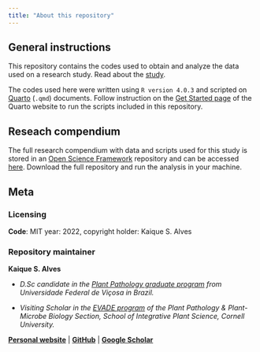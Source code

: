 ```yaml
---
title: "About this repository"
---
```


## General instructions

This repository contains the codes used to obtain and analyze the data used on a research study. Read about the [study](about.qmd).

The codes used here were written using `R version 4.0.3` and scripted on [Quarto](https://quarto.org/){target="_blank"} (`.qmd`) documents. Follow instruction on the [Get Started page](https://quarto.org/docs/get-started/){target="_blank"} of the Quarto website to run the scripts included in this repository.

::: callout-tip

## Reseach compendium

The full research compendium with data and scripts used for this study is stored in an [Open Science Framework](https://osf.io/){target="_blank"} repository and can be accessed [here](https://osf.io/wz3je/){target="_blank"}. Download the full repository and run the analysis in your machine.

::: 


## Meta

### Licensing

**Code**: MIT year: 2022, copyright holder: Kaique S. Alves

### Repository maintainer

**Kaique S. Alves**

-   *D.Sc candidate in the [Plant Pathology graduate program](http://www.dfp.ufv.br/graduate/about-the-program/){target="_blank"} from Universidade Federal de Viçosa in Brazil.*

-   *Visiting Scholar in the [EVADE program](https://blogs.cornell.edu/pethybridgelab/){target="_blank"} of the Plant Pathology & Plant-Microbe Biology Section, School of Integrative Plant Science, Cornell University.*

[**Personal website**](https://kaiquealves.netlify.app/){target="_blank"} \| [**GitHub**](https://github.com/AlvesKS){target="_blank"} \| [**Google Scholar**](https://scholar.google.com.br/citations?user=wTzslqsAAAAJ&hl){target="_blank"}